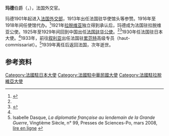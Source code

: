'''玛德'''伯爵（{{lang-fr|'''Damien de Martel'''}}，{{bd|1878年||1940年||catIdx=Martel}}），法国外交官。

玛德1901年起进入[[法国外交部|法国外交部]]，1913年出任法国驻华使馆头等参赞。1916年至1918年间任使馆代办。<ref name="foreign">{{cite book|title=《近代来华外国人名辞典》|publisher=中国社会科学出版社|author=中国社会科学院近代史研究所翻译室|year=1981}}</ref>1921年[[拉脱维亚|拉脱维亚]]独立得到承认后，玛德成为法国驻拉脱维亚公使。1925年至1929年间回到中国出任[[法国驻华公使|法国驻华公使]]。<ref name="foreign" /><ref>{{cite web|url=http://archwebs.mh.sinica.edu.tw/digital/data/PDF/8-1-1-7.pdf|title=各國駐華使節表（按國別區分）|publisher=中央研究院近代史研究所|deadurl=yes|archiveurl=https://web.archive.org/web/20111115225556/http://archwebs.mh.sinica.edu.tw/digital/data/PDF/8-1-1-7.pdf|archivedate=2011-11-15}}</ref>1930年任法国驻日本大使。<ref name="foreign" />1933年，前往[[叙利亚|叙利亚]]出任法国驻[[累范特|累范特]]高级专员（haut-commissariat）。<ref>Isabelle Dasque, ''La diplomatie française au lendemain de la Grande Guerre'', Vingtième Siècle, n° 99, Presses de Sciences-Po, mars 2008, [http://www.cairn.info/resume.php?ID_ARTICLE=VING_099_0033 lire en ligne] {{Wayback|url=http://www.cairn.info/resume.php?ID_ARTICLE=VING_099_0033 |date=20140421233037 }}</ref>1939年离任后返回法国，次年逝世。

== 参考资料 ==
{{Reflist}}

{{法国政治人物小作品}}

{{DEFAULTSORT:Martel, Damien de}}
[[Category:法國駐日本大使|Category:法國駐日本大使]]
[[Category:法國駐中華民國大使|Category:法國駐中華民國大使]]
[[Category:法國駐拉脫維亞大使|Category:法國駐拉脫維亞大使]]